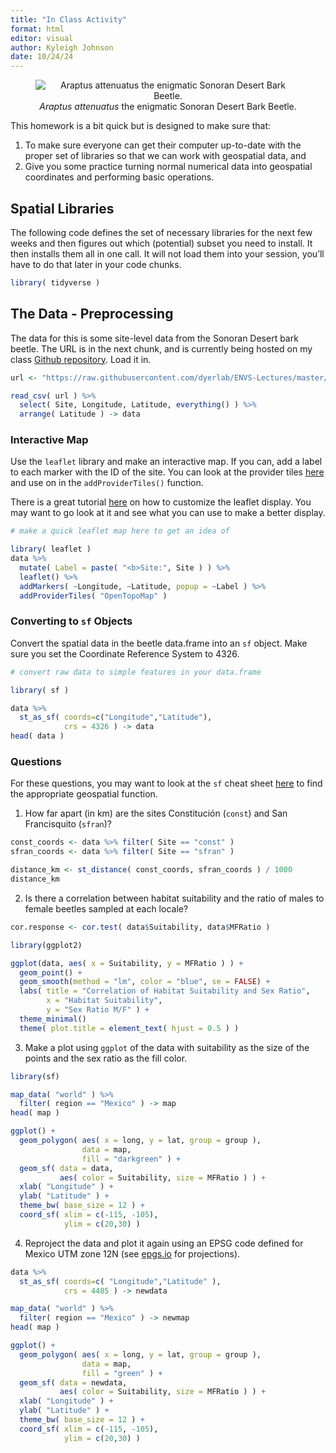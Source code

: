 ```yaml
---
title: "In Class Activity"
format: html
editor: visual
author: Kyleigh Johnson
date: 10/24/24
---
```


<center>

![*Araptus attenuatus* the enigmatic Sonoran Desert Bark Beetle.](https://live.staticflickr.com/65535/50441339417_74e04216fa_w_d.jpg)

</center>

This homework is a bit quick but is designed to make sure that:

1.  To make sure everyone can get their computer up-to-date with the proper set of libraries so that we can work with geospatial data, and
2.  Give you some practice turning normal numerical data into geospatial coordinates and performing basic operations.

## Spatial Libraries

The following code defines the set of necessary libraries for the next few weeks and then figures out which (potential) subset you need to install. It then installs them all in one call. It will not load them into your session, you'll have to do that later in your code chunks.

```r
library( tidyverse )
```

## The Data - Preprocessing

The data for this is some site-level data from the Sonoran Desert bark beetle. The URL is in the next chunk, and is currently being hosted on my class [Github repository](https://github.com/dyerlab/ENVS-Lectures). Load it in.

```r
url <- "https://raw.githubusercontent.com/dyerlab/ENVS-Lectures/master/data/Araptus_Disperal_Bias.csv"

read_csv( url ) %>%
  select( Site, Longitude, Latitude, everything() ) %>%
  arrange( Latitude ) -> data 

```

### Interactive Map

Use the `leaflet` library and make an interactive map. If you can, add a label to each marker with the ID of the site. You can look at the provider tiles [here](https://leaflet-extras.github.io/leaflet-providers/preview/) and use on in the `addProviderTiles()` function.

There is a great tutorial [here](https://rstudio.github.io/leaflet/map_widget.html) on how to customize the leaflet display. You may want to go look at it and see what you can use to make a better display.

```r
# make a quick leaflet map here to get an idea of 

library( leaflet )
data %>%
  mutate( Label = paste( "<b>Site:", Site ) ) %>%
  leaflet() %>%
  addMarkers( ~Longitude, ~Latitude, popup = ~Label ) %>%
  addProviderTiles( "OpenTopoMap" )
```

### Converting to `sf` Objects

Convert the spatial data in the beetle data.frame into an `sf` object. Make sure you set the Coordinate Reference System to $4326$.

```r
# convert raw data to simple features in your data.frame

library( sf )

data %>%
  st_as_sf( coords=c("Longitude","Latitude"),
            crs = 4326 ) -> data
head( data )

```

### Questions

For these questions, you may want to look at the `sf` cheat sheet [here](https://github.com/rstudio/cheatsheets/raw/main/sf.pdf) to find the appropriate geospatial function.

1.  How far apart (in km) are the sites Constitución (`const`) and San Francisquito (`sfran`)?

```r

const_coords <- data %>% filter( Site == "const" )
sfran_coords <- data %>% filter( Site == "sfran" )

distance_km <- st_distance( const_coords, sfran_coords ) / 1000
distance_km

```

2.  Is there a correlation between habitat suitability and the ratio of males to female beetles sampled at each locale?

```r

cor.response <- cor.test( data$Suitability, data$MFRatio ) 

library(ggplot2)

ggplot(data, aes( x = Suitability, y = MFRatio ) ) +
  geom_point() +
  geom_smooth(method = "lm", color = "blue", se = FALSE) +
  labs( title = "Correlation of Habitat Suitability and Sex Ratio",
        x = "Habitat Suitability",
        y = "Sex Ratio M/F" ) +
  theme_minimal()
  theme( plot.title = element_text( hjust = 0.5 ) )

```

3.  Make a plot using `ggplot` of the data with suitability as the size of the points and the sex ratio as the fill color.

```r
library(sf)

map_data( "world" ) %>%
  filter( region == "Mexico" ) -> map
head( map )

ggplot() +
  geom_polygon( aes( x = long, y = lat, group = group ),
                data = map,
                fill = "darkgreen" ) +
  geom_sf( data = data,
           aes( color = Suitability, size = MFRatio ) ) +
  xlab( "Longitude" ) +
  ylab( "Latitude" ) +
  theme_bw( base_size = 12 ) +
  coord_sf( xlim = c(-115, -105),
            ylim = c(20,30) )
```

4.  Reproject the data and plot it again using an EPSG code defined for Mexico UTM zone 12N (see [epgs.io](https://epsg.io) for projections).

```r
data %>%
  st_as_sf( coords=c( "Longitude","Latitude" ),
            crs = 4485 ) -> newdata

map_data( "world" ) %>%
  filter( region == "Mexico" ) -> newmap
head( map )

ggplot() +
  geom_polygon( aes( x = long, y = lat, group = group ),
                data = map,
                fill = "green" ) +
  geom_sf( data = newdata,
           aes( color = Suitability, size = MFRatio ) ) +
  xlab( "Longitude" ) +
  ylab( "Latitude" ) +
  theme_bw( base_size = 12 ) +
  coord_sf( xlim = c(-115, -105),
            ylim = c(20,30) )


```

